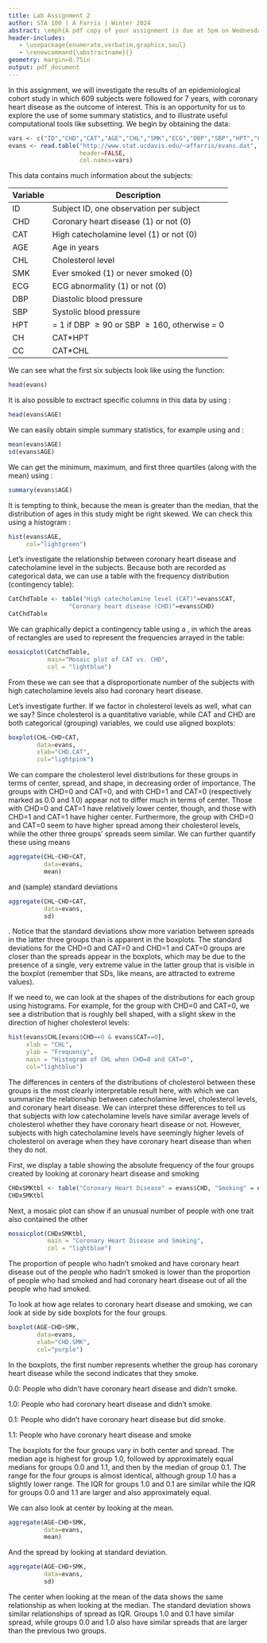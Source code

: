 ```yaml
---
title: Lab Assignment 2
author: STA 100 | A Farris | Winter 2024
abstract: \emph{A pdf copy of your assignment is due at 5pm on Wednesday, January 31. Submission of the pdf will be through Gradescope. Please put in the effort to make it look reasonably professional -- you're encouraged to use R Markdown. Note that specific tasks for you are \hl{highlighted}.}
header-includes:
   - \usepackage{enumerate,verbatim,graphicx,soul}
   - \renewcommand{\abstractname}{}
geometry: margin=0.75in
output: pdf_document
---
```


\subsection*{Introduction to the Evans data}
In this assignment, we will investigate the results of an epidemiological cohort study in which 609 subjects were followed for 7 years, with coronary heart disease as the outcome of interest. This is an opportunity for us to explore the use of some summary statistics, and to illustrate useful computational tools like subsetting. We begin by obtaining the data:

```r
vars <- c("ID","CHD","CAT","AGE","CHL","SMK","ECG","DBP","SBP","HPT","CH","CC")
evans <- read.table("http://www.stat.ucdavis.edu/~affarris/evans.dat",
                    header=FALSE,
                    col.names=vars)
```

This data contains much information about the subjects:

| Variable | Description |
| -------- | ----------- |
|ID | Subject ID, one observation per subject |
|CHD | Coronary heart disease (1) or not (0)|
|CAT | High catecholamine level (1) or not (0)|
|AGE | Age in years|
|CHL | Cholesterol level|
|SMK | Ever smoked (1) or never smoked (0)|
|ECG | ECG abnormality (1) or not (0)|
|DBP | Diastolic blood pressure|
|SBP | Systolic blood pressure|
|HPT | = 1 if DBP $\ge 90$ or SBP $\ge 160$, otherwise = 0|
|CH | CAT*HPT|
|CC | CAT*CHL|

We can see what the first six subjects look like using the \verb+head+ function:
```r
head(evans)
```

It is also possible to exctract specific columns in this data by using \verb+$+:
```r
head(evans$AGE)
```

We can easily obtain simple summary statistics, for example using \verb+mean+ and \verb+sd+:
```r
mean(evans$AGE)
sd(evans$AGE)
```
We can get the minimum, maximum, and first three quartiles (along with the mean) using \verb+summary+:
```r
summary(evans$AGE)
```

It is tempting to think, because the mean is greater than the median, that the distribution of ages in this study might be right skewed. We can check this using a histogram :
```r
hist(evans$AGE,
     col="lightgreen")
```


Let's investigate the relationship between coronary heart disease and catecholamine level in the subjects. Because both are recorded as categorical data, we can use a table with the frequency distribution (contingency table): 
```r
CatChdTable <- table("High catecholamine level (CAT)"=evans$CAT,
                 "Coronary heart disease (CHD)"=evans$CHD)
CatChdTable
```

We can graphically depict a contingency table using a \emph{mosaic pot}, in which the areas of rectangles are used to represent the frequencies arrayed in the table: 


```r
mosaicplot(CatChdTable,
           main="Mosaic plot of CAT vs. CHD",
           col = "lightblue")
```

From these we can see that a disproportionate number of the subjects with high catecholamine levels also had coronary heart disease.

Let's investigate further. If we factor in cholesterol levels as well, what can we say? Since cholesterol is a quantitative variable, while CAT and CHD are both categorical (grouping) variables, we could use aligned boxplots:

```r
boxplot(CHL~CHD+CAT,
        data=evans,
        xlab="CHD.CAT",
        col="lightpink")
```

We can compare the cholesterol level distributions for these groups in terms of center, spread, and shape, in decreasing order of importance. The groups with CHD=0 and CAT=0, and with CHD=1 and CAT=0 (respectively marked as 0.0 and 1.0) appear not to differ much in terms of center. Those with CHD=0 and CAT=1 have relatively lower center, though, and those with CHD=1 and CAT=1 have higher center. Furthermore, the group with CHD=0 and CAT=0 seem to have higher spread among their cholesterol levels, while the other three groups' spreads seem similar. We can further quantify these using means
```r
aggregate(CHL~CHD+CAT,
          data=evans,
          mean)
```
and (sample) standard deviations
```r
aggregate(CHL~CHD+CAT,
          data=evans,
          sd)
```
. Notice that the standard deviations show more variation between spreads in the latter three groups than is apparent in the boxplots. The standard deviations for the  CHD=0 and CAT=0 and  CHD=1 and CAT=0 groups are closer than the spreads appear in the boxplots, which may be due to the presence of a single, very extreme value in the latter group that is visible in the boxplot (remember that SDs, like means, are attracted to extreme values).

If we need to, we can look at the shapes of the distributions for each group using histograms. For example, for the group with CHD=0 and CAT=0, we see a distribution that is roughly bell shaped, with a slight skew in the direction of higher cholesterol levels:

```r
hist(evans$CHL[evans$CHD==0 & evans$CAT==0], 
     xlab = "CHL", 
     ylab = "Frequency", 
     main = "Histogram of CHL when CHD=0 and CAT=0",
     col="lightblue")
```



The differences in centers of the distributions of cholesterol between these groups is the most clearly interpretable result here, with which we can summarize the relationship between catecholamine level, cholesterol levels, and coronary heart disease. We can interpret these differences to tell us that subjects with low catecholamine levels have similar average levels of cholesterol whether they have coronary heart disease or not. However, subjects with high catecholamine levels have seemingly higher levels of cholesterol on average when they have coronary heart disease than when they do not.

\subsection*{Assignment}

\hl{Using a contingency table, investigate the relationship between coronary heart disease and smoking in this sample.}

\hl{Also, investigate the relationship between coronary heart disease, smoking, and age. How do the distributions of age differ between the four groups obtained by heart disease and smoking status? Use aligned boxplots, means, standard deviations, and if necessary, histograms to compare these. What do these tell you about the relationship between smoking and coronary heart disease?}

First, we display a table showing the absolute frequency of the four groups created by looking at coronary heart disease and smoking
```r
CHDxSMKtbl <- table("Coronary Heart Disease" = evans$CHD, "Smoking" = evans$SMK)
CHDxSMKtbl
```

Next, a mosaic plot can show if an unusual number of people with one trait also contained the other
```r
mosaicplot(CHDxSMKtbl,
           main = "Coronary Heart Disease and Smoking",
           col = "lightblue")
```

The proportion of people who hadn't smoked and have coronary heart disease out of the people who hadn't smoked is lower than the proportion of people who had smoked and had coronary heart disease out of all the people who had smoked.

To look at how age relates to coronary heart disease and smoking, we can look at side by side boxplots for the four groups.
```r
boxplot(AGE~CHD+SMK,
        data=evans,
        xlab="CHD.SMK",
        col="purple")
```

In the boxplots, the first number represents whether the group has coronary heart disease while the second indicates that they smoke.

0.0: People who didn't have coronary heart disease and didn't smoke.

1.0: People who had coronary heart disease and didn't smoke.

0.1: People who didn't have coronary heart disease but did smoke.

1.1: People who have coronary heart disease and smoke

The boxplots for the four groups vary in both center and spread. The median age is highest for group 1.0, followed by approximately equal medians for groups 0.0 and 1.1, and then by the median of group 0.1. The range for the four groups is almost identical, although group 1.0 has a slightly lower range. The IQR for groups 1.0 and 0.1 are similar while the IQR for groups 0.0 and 1.1 are larger and also approximately equal.

We can also look at center by looking at the mean.

```r
aggregate(AGE~CHD+SMK,
          data=evans,
          mean)
```

And the spread by looking at standard deviation.

```r
aggregate(AGE~CHD+SMK,
          data=evans,
          sd)
```

The center when looking at the mean of the data shows the same relationship as when looking at the median. The standard deviation shows similar relationships of spread as IQR. Groups 1.0 and 0.1 have similar spread, while groups 0.0 and 1.0 also have similar spreads that are larger than the previous two groups.

\hrulefill
\clearpage

\subsection*{Appendix: R Script}

```r
```

